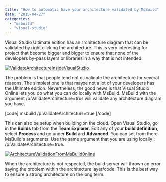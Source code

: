 ```yaml
---
title: "How to automatic have your architecture validated by MsBuild"
date: "2015-04-27"
categories: 
  - "msbuild"
  - "visual-studio"
---
```


Visual Studio Ultimate edition has an architecture diagram that can be validated by right clicking the architecture. This is very interesting for project that become bigger and bigger to ensure that none of the developers by-pass layers or libraries in a way that is not intended.

[![ValidateArchitectureInsideVisualStudio](http://patrickdesjardins.com/blog/wp-content/uploads/2015/02/ValidateArchitectureInsideVisualStudio-400x294.png)](http://patrickdesjardins.com/blog/how-to-automatic-have-your-architecture-validated-by-msbuild/validatearchitectureinsidevisualstudio)

The problem is that people tend not do validate the architecture for several reasons. The simplest one is that maybe not a lot of your developers has the Ultimate edition. Nevertheless, the good news is that Visual Studio Online lets you do what you can do locally with MsBuild. MsBuild with the argument /p:ValidateArchitecture=true will validate any architecture diagram you have.

\[code\] msbuild /p:ValidateArchitecture=true \[/code\]

This can also be setup when building on the cloud. Open Visual Studio, go in the **Builds** tab from the **Team Explorer**. Edit any of your **build definition**, select **Process** and go under **Build** and **Advanced**. You can set from there MsBuild's arguments. Use the same argument that you are using locally : /p:ValidateArchitecture=true.

[![ArchitectureValidationFromMsBuildOnline](http://patrickdesjardins.com/blog/wp-content/uploads/2015/02/ArchitectureValidationFromMsBuildOnline-400x100.png)](http://patrickdesjardins.com/blog/how-to-automatic-have-your-architecture-validated-by-msbuild/architecturevalidationfrommsbuildonline)

When the architecture is not respected, the build server will thrown an error saying the problem within the architecture layer/code. This is the best way to ensure a strong architecture on the long term.
